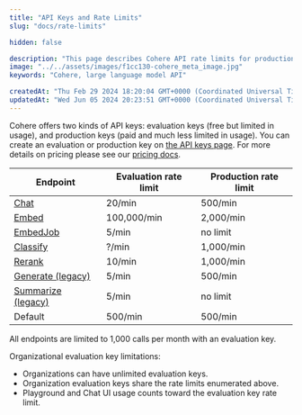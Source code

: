 ```yaml
---
title: "API Keys and Rate Limits"
slug: "docs/rate-limits"

hidden: false

description: "This page describes Cohere API rate limits for production and evaluation keys."
image: "../../assets/images/f1cc130-cohere_meta_image.jpg"  
keywords: "Cohere, large language model API"

createdAt: "Thu Feb 29 2024 18:20:04 GMT+0000 (Coordinated Universal Time)"
updatedAt: "Wed Jun 05 2024 20:23:51 GMT+0000 (Coordinated Universal Time)"
---
```

Cohere offers two kinds of API keys: evaluation keys (free but limited in usage), and production keys (paid and much less limited in usage). You can create an evaluation or production key on [the API keys page](https://dashboard.cohere.com/api-keys). For more details on pricing please see our [pricing docs](https://docs.cohere.com/v2/docs/how-does-cohere-pricing-work).

| Endpoint                                   | Evaluation rate limit | Production rate limit |
| ------------------------------------------ | --------------------- | --------------------- |
| [Chat](/reference/chat)                    | 20/min                | 500/min               |
| [Embed](/reference/embed)                  | 100,000/min           | 2,000/min             |
| [EmbedJob](/reference/embed-jobs)          | 5/min                 | no limit              |
| [Classify](/reference/classify)            | ?/min                 | 1,000/min             |
| [Rerank](/reference/rerank)                | 10/min                | 1,000/min             |
| [Generate (legacy)](/reference/generate)   | 5/min                 | 500/min               |
| [Summarize (legacy)](/reference/summarize) | 5/min                 | no limit              |
| Default                                    | 500/min               | 500/min               |


All endpoints are limited to 1,000 calls per month with an evaluation key. 

Organizational evaluation key limitations:
- Organizations can have unlimited evaluation keys.
- Organization evaluation keys share the rate limits enumerated above.
- Playground and Chat UI usage counts toward the evaluation key rate limit.